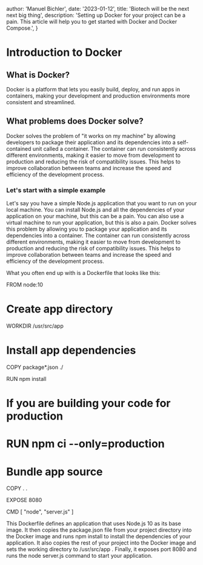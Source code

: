
  author: 'Manuel Bichler',
  date: '2023-01-12',
  title: 'Biotech will be the next next big thing',
  description:
    'Setting up Docker for your project can be a pain. This article will help you to get started with Docker and Docker Compose.',
}


# Introduction to Docker

## What is Docker?

Docker is a platform that lets you easily build, deploy, and run apps in containers, making your development and production environments more consistent and streamlined.

## What problems does Docker solve?

Docker solves the problem of "it works on my machine" by allowing developers to package their application and its dependencies into a self-contained unit called a container. The container can run consistently across different environments, making it easier to move from development to production and reducing the risk of compatibility issues. This helps to improve collaboration between teams and increase the speed and efficiency of the development process.

### Let's start with a simple example

Let's say you have a simple Node.js application that you want to run on your local machine. You can install Node.js and all the dependencies of your application on your machine, but this can be a pain. You can also use a virtual machine to run your application, but this is also a pain. Docker solves this problem by allowing you to package your application and its dependencies into a container. The container can run consistently across different environments, making it easier to move from development to production and reducing the risk of compatibility issues. This helps to improve collaboration between teams and increase the speed and efficiency of the development process.

What you often end up with is a Dockerfile that looks like this:

FROM node:10

# Create app directory

WORKDIR /usr/src/app

# Install app dependencies

COPY package\*.json ./

RUN npm install

# If you are building your code for production

# RUN npm ci --only=production

# Bundle app source

COPY . .

EXPOSE 8080

CMD [ "node", "server.js" ]

This Dockerfile defines an application that uses Node.js 10 as its base image. It then copies the package.json file from your project directory into the Docker image and runs npm install to install the dependencies of your application. It also copies the rest of your project into the Docker image and sets the working directory to /usr/src/app . Finally, it exposes port 8080 and runs the node server.js command to start your application.
